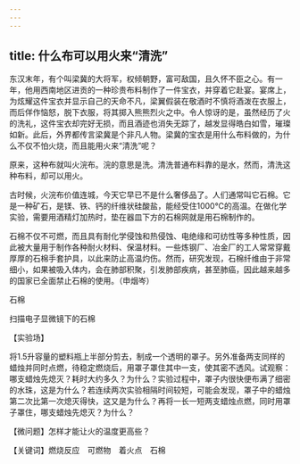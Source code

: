 ```yaml
---
---
---
```

title: 什么布可以用火来“清洗”
---




东汉末年，有个叫梁冀的大将军，权倾朝野，富可敌国，且久怀不臣之心。有一年，他用西南地区进贡的一种珍贵布料制作了一件宝衣，并穿着它赴宴。宴席上，为炫耀这件宝衣并显示自己的天命不凡，梁翼假装在敬酒时不慎将酒泼在衣服上，而后佯作恼怒，脱下衣服，将其掷入熊熊烈火之中。令人惊讶的是，虽然经历了火的洗礼，这件宝衣却完好无损，而且酒迹也消失无踪了，越发显得皓白如雪，璀璨如新。此后，外界都传言梁冀是个非凡人物。梁冀的宝衣是用什么布料做的，为什么不仅不怕火烧，而且能用火来“清洗”呢？

原来，这种布就叫火浣布。浣的意思是洗。清洗普通布料靠的是水，然而，清洗这种布料，却可以用火。

古时候，火浣布价值连城，今天它早已不是什么奢侈品了。人们通常叫它石棉。它是一种矿石，是镁、铁、钙的纤维状硅酸盐，能经受住1000℃的高温。在做化学实验，需要用酒精灯加热时，垫在器皿下方的石棉网就是用石棉制作的。

石棉不仅不可燃，而且具有耐化学侵蚀和热侵蚀、电绝缘和可纺性等多种性质，因此被大量用于制作各种耐火材料、保温材料。一些炼钢厂、冶金厂的工人常常穿戴厚厚的石棉手套护具，以此来防止高温灼伤。然而，研究发现，石棉纤维由于非常细小，如果被吸入体内，会在肺部积聚，引发肺部疾病，甚至肺癌，因此越来越多的国家已全面禁止石棉的使用。（申烟岑）

石棉



扫描电子显微镜下的石棉





【实验场】

将1.5升容量的塑料瓶上半部分剪去，制成一个透明的罩子。另外准备两支同样的蜡烛并同时点燃，待稳定燃烧后，用罩子罩住其中一支，使其密不透风。试观察：哪支蜡烛先熄灭？耗时大约多久？为什么？实验过程中，罩子内很快便布满了细密的水珠，这是为什么？若连续两次实验相隔时间较短，可能会发现，罩子中的蜡烛第二次比第一次熄灭得快，这又是为什么？再将一长一短两支蜡烛点燃，同时用罩子罩住，哪支蜡烛先熄灭？为什么？

【微问题】怎样才能让火的温度更高些？

【关键词】燃烧反应　可燃物　着火点　石棉